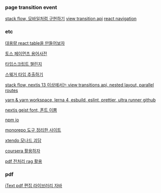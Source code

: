 ### page transition event

[stack flow, 모바일처럼 구현하기](https://stackflow.so/)
[view transition api](https://developer.mozilla.org/en-US/docs/Web/API/View_Transitions_API)
[react navigation](https://reactnavigation.org/docs/getting-started)

### etc

[대용량 react table을 만들어보자](https://lodado.tistory.com/83)

[토스 페이먼츠 용어사전](https://docs.tosspayments.com/resources/glossary/index)

[타입스크립트 챌린지](https://github.com/type-challenges/type-challenges)

[스웨거 타입 추출하기](https://velog.io/@ktw3577/Swagger-%ED%83%80%EC%9E%85-%EC%9E%90%EB%8F%99-%EC%83%9D%EC%84%B1%EA%B8%B0-%EC%A0%81%EC%9A%A9%EA%B8%B0feat.-swagger-typescript-api)

[stack flow, nextjs 13 이상에서는 view transitions api, nested layout, parallel routes](https://github.com/daangn/stackflow/issues/484)

[yarn & yarn workspace, lerna 4, esbuild, eslint, prettier, ultra runner github](https://github.com/tonyfromundefined/monorepo-app-tony)

[nextjs geist font, 폰트 이쁨](https://vercel.com/font)

[npm io](https://npms.io/)

[monorepo 도구 정리한 사이트](https://monorepo.tools/#tools-review)

[xtendo 모나드 괴담](https://xtendo.org/)

[coursera 활용하자](https://www.coursera.org)

[pdf 전처리 rag 활용](https://www.youtube.com/watch?v=O3qFWRObAXw)

### pdf

[iText pdf 편집 라이브러리 자바](https://itextpdf.com/resources/downloads)
